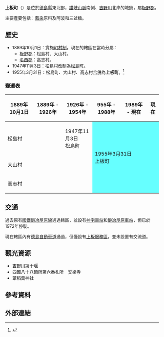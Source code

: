 {{日本町村
| 自治體名=上板
| 町村=町
| 圖像=[[File:Onsenzan_Anrakuji_01.JPG|240px]]
| 圖像說明=[[安樂寺|安樂寺]]（[[四國八十八箇所|四國八十八箇所]][[靈場|靈場]]第6號札所）
| 町村章 = [[File:Emblem_of_Kamiita,_Tokushima.svg|80px]]
| 日文原名=上板町
| 平假名=かみいたちょう
| 羅馬字拼音=Kamiita-chō
| 都道府縣=德島縣
| 支廳=
| 郡=板野郡
| 編號=36405-3
| 面積=34.51
| 邊界未定=
| 人口=12,372
| 統計時間=2013年7月1日
| 自治體=[[吉野川市|吉野川市]]、[[阿波市|阿波市]]、[[板野町|板野町]]、[[藍住町|藍住町]]、[[石井町|石井町]]<br/>'''[[香川縣|香川縣]]'''：[[東香川市|東香川市]]
| 樹=[[銀杏|銀杏]]
| 花=[[蓼藍|蓼藍]]
| 鳥=
| 其他象徵物=
| 其他象徵=
| 首長=納田伸春
| 卸任日期=2016年4月26日
| 議員數=14
| 郵遞區號=771-1392
| 所在地=板野郡上板町七條字經塚42番地
| 電話號碼=88-694-3111
| 外部連結=http://www.townkamiita.jp/
| 經度=
| 緯度=
| 地圖=[[File:Kamiita_in_Tokushima_Prefecture_Ja.svg|250px]]
| 註記=人口：[http://www.townkamiita.jp/ 上板町官方網站]
}}
'''上板町'''（{{jpn|j=上板町|hg=かみいたちょう|rm=Kamiita chō|f=y}}）是位於[[德島縣|德島縣]]東北部，[[讃岐山脈|讃岐山脈]]南側、[[吉野川|吉野川]]北岸的城鎮，屬[[板野郡|板野郡]]。

主要產要包括：[[藍染|藍染]]原料及阿波和三盆糖。

==歷史==
* 1889年10月1日：實施[[町村制|町村制]]，現在的轄區在當時分屬：
** [[板野郡|板野郡]]：松島村、大山村。
** [[名西郡|名西郡]]：高志村。
* 1947年11月3日：松島村改制為[[松島町_(德島縣)|松島町]]。
* 1955年3月31日：松島町、大山村、高志村[[市町村合併|合併]]為'''上板町'''。<ref>{{cite web| title=町の概要| url=http://www.townkamiita.jp/docs/2011020200019/| publisher=上板町公所| accessdate=2013-01-14| language=ja| date=2011-02-21| archive-date=2021-06-10| archive-url=https://web.archive.org/web/20210610231836/https://www.townkamiita.jp/docs/2011020200019/}}</ref>

===變遷表===
{| class="wikitable" style="font-size:x-small"
! 1889年10月1日
! 1889年 - 1926年
! 1926年 - 1954年
! 955年 - 1988年
! 1989年 - 現在
 !現在
|-
| colspan=2 | 松島村
| 1947年11月3日<br />松島町
| rowspan=3 colspan=3 style="background-color:#6ff;" | 1955年3月31日<br />上板町
|-
| colspan=3 | 大山村
|-
| colspan=3 | 高志村
|}

==交通==
過去原有[[國鐵|國鐵]][[鍛冶屋原線|鍛冶屋原線]]通過轄區，並設有[[神宅車站|神宅車站]]和[[鍛冶屋原車站|鍛冶屋原車站]]，但已於1972年停駛。

現在轄區內有[[德島自動車道|德島自動車道]]通過，但僅設有[[上板服務區|上板服務區]]，並未設置有交流道。

==觀光資源==
* [[吉野川|吉野川]]第十堰
* 四國八十八箇所第六番札所　安樂寺
* 葦稻葉神社

==參考資料==
{{reflist}}

==外部連結==
{{commonscat|Kamiita, Tokushima}}

{{德島縣}}{{Authority control}}
